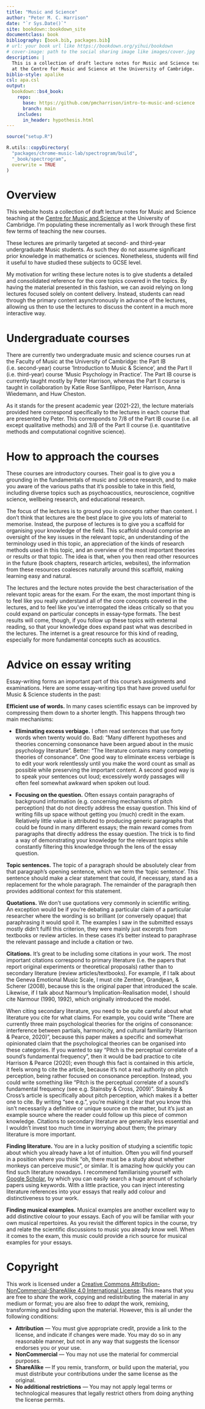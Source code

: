 ```yaml
---
title: "Music and Science"
author: "Peter M. C. Harrison"
date: "`r Sys.Date()`"
site: bookdown::bookdown_site
documentclass: book
bibliography: [book.bib, packages.bib]
# url: your book url like https://bookdown.org/yihui/bookdown
# cover-image: path to the social sharing image like images/cover.jpg
description: |
  This is a collection of draft lecture notes for Music and Science teaching 
  at the Centre for Music and Science at the University of Cambridge.
biblio-style: apalike
csl: apa.csl
output:
  bookdown::bs4_book:
    repo: 
      base: https://github.com/pmcharrison/intro-to-music-and-science
      branch: main
    includes:
      in_header: hypothesis.html
---
```


```r
source("setup.R")

R.utils::copyDirectory(
  "packages/chrome-music-lab/spectrogram/build", 
  "_book/spectrogram",
  overwrite = TRUE
)
```

# Overview

This website hosts a collection of draft lecture notes for Music and Science teaching at the [Centre for Music and Science](https://cms.mus.cam.ac.uk/) at the University of Cambridge. I'm populating these incrementally as I work through these first few terms of teaching the new courses.

These lectures are primarily targeted at second- and third-year undergraduate Music students. As such they do not assume significant prior knowledge in mathematics or sciences. Nonetheless, students will find it useful to have studied these subjects to GCSE level.

My motivation for writing these lecture notes is to give students a detailed and consolidated reference for the core topics covered in the topics. By having the material presented in this fashion, we can avoid relying on long lectures focused solely on content delivery. Instead, students can read through the primary content asynchronously in advance of the lectures, allowing us then to use the lectures to discuss the content in a much more interactive way.

# Undergraduate courses

There are currently two undergraduate music and science courses run at the Faculty of Music at the University of Cambridge: the Part IB (i.e. second-year) course 'Introduction to Music & Science', and the Part II (i.e. third-year) course 'Music Psychology in Practice'. The Part IB course is currently taught mostly by Peter Harrison, whereas the Part II course is taught in collaboration by Katie Rose Sanfilippo, Peter Harrison, Anna Wiedemann, and Huw Cheston.

As it stands for the present academic year (2021-22), the lecture materials provided here correspond specifically to the lectures in each course that are presented by Peter. This corresponds to 7/8 of the Part IB course (i.e. all except qualitative methods) and 3/8 of the Part II course (i.e. quantitative methods and computational cognitive science).

# How to approach the courses

These courses are introductory courses. Their goal is to give you a grounding in the fundamentals of music and science research, and to make you aware of the various paths that it's possible to take in this field, including diverse topics such as psychoacoustics, neuroscience, cognitive science, wellbeing research, and educational research.

The focus of the lectures is to ground you in concepts rather than content. I don't think that lectures are the best place to give you lots of material to memorise. Instead, the purpose of lectures is to give you a scaffold for organising your knowledge of the field. This scaffold should comprise an oversight of the key issues in the relevant topic, an understanding of the terminology used in this topic, an appreciation of the kinds of research methods used in this topic, and an overview of the most important theories or results or that topic. The idea is that, when you then read other resources in the future (book chapters, research articles, websites), the information from these resources coalesces naturally around this scaffold, making learning easy and natural.

The lectures and the lecture notes provide the best characterisation of the relevant topic areas for the exam. For the exam, the most important thing is to feel like you really understand all of the core concepts covered in the lectures, and to feel like you've interrogated the ideas critically so that you could expand on particular concepts in essay-type formats. The best results will come, though, if you follow up these topics with external reading, so that your knowledge does expand past what was described in the lectures. The internet is a great resource for this kind of reading, especially for more fundamental concepts such as acoustics.

# Advice on essay writing

Essay-writing forms an important part of this course's assignments and examinations. Here are some essay-writing tips that have proved useful for Music & Science students in the past:

**Efficient use of words.** In many cases scientific essays can be improved by compressing them down to a shorter length. This happens through two main mechanisms:

-   **Eliminating excess verbiage.** I often read sentences that use forty words when twenty would do. Bad: "Many different hypotheses and theories concerning consonance have been argued about in the music psychology literature". Better: "The literature contains many competing theories of consonance". One good way to eliminate excess verbiage is to edit your work relentlessly until you make the word count as small as possible while preserving the important content. A second good way is to speak your sentences out loud; excessively wordy passages will often feel somewhat awkward when spoken out loud.

-   **Focusing on the question.** Often essays contain paragraphs of background information (e.g. concerning mechanisms of pitch perception) that do not directly address the essay question. This kind of writing fills up space without getting you (much) credit in the exam. Relatively little value is attributed to producing generic paragraphs that could be found in many different essays; the main reward comes from paragraphs that directly address the essay question. The trick is to find a way of demonstrating your knowledge for the relevant topics while constantly filtering this knowledge through the lens of the essay question.

**Topic sentences.** The topic of a paragraph should be absolutely clear from that paragraph's opening sentence, which we term the 'topic sentence'. This sentence should make a clear statement that could, if necessary, stand as a replacement for the whole paragraph. The remainder of the paragraph then provides additional context for this statement.

**Quotations.** We don't use quotations very commonly in scientific writing. An exception would be if you're debating a particular claim of a particular researcher where the wording is so brilliant (or conversely opaque) that paraphrasing it would spoil it. The examples I saw in the submitted essays mostly didn't fulfil this criterion, they were mainly just excerpts from textbooks or review articles. In these cases it's better instead to paraphrase the relevant passage and include a citation or two.

**Citations.** It's great to be including some citations in your work. The most important citations correspond to primary literature (i.e. the papers that report original experiments or theoretical proposals) rather than to secondary literature (review articles/textbooks). For example, if I talk about the Geneva Emotional Music Scale, I must cite Zentner, Grandjean, & Scherer (2008), because this is the original paper that introduced the scale. Likewise, if I talk about Narmour's Implication-Realisation model, I should cite Narmour (1990, 1992), which originally introduced the model. 

When citing secondary literature, you need to be quite careful about what literature you cite for what claims. For example, you could write "There are currently three main psychological theories for the origins of consonance: interference between partials, harmonicity, and cultural familiarity (Harrison & Pearce, 2020)", because this paper makes a specific and somewhat opinionated claim that the psychological theories can be organised into these categories. If you wanted to say "Pitch is the perceptual correlate of a sound's fundamental frequency", then it would be bad practice to cite Harrison & Pearce (2020); even though this fact is contained in this article, it feels wrong to cite the article, because it's not a real authority on pitch perception, being rather focused on consonance perception. Instead, you could write something like "Pitch is the perceptual correlate of a sound's fundamental frequency (see e.g. Stainsby & Cross, 2009)". Stainsby & Cross's article is specifically about pitch perception, which makes it a better one to cite. By writing "see e.g.", you're making it clear that you know this isn't necessarily a definitive or unique source on the matter, but it's just an example source where the reader could follow up this piece of common knowledge. Citations to secondary literature are generally less essential and I wouldn't invest too much time in worrying about them; the primary literature is more important.

**Finding literature.** You are in a lucky position of studying a scientific topic about which you already have a lot of intuition. Often you will find yourself in a position where you think "oh, there must be a study about whether monkeys can perceive music", or similar. It is amazing how quickly you can find such literature nowadays. I recommend familiarising yourself with [Google Scholar](https://scholar.google.com/), by which you can easily search a huge amount of scholarly papers using keywords. With a little practice, you can inject interesting literature references into your essays that really add colour and distinctiveness to your work.

**Finding musical examples.** Musical examples are another excellent way to add distinctive colour to your essays. Each of you will be familiar with your own musical repertoires. As you revisit the different topics in the course, try and relate the scientific discussions to music you already know well. When it comes to the exam, this music could provide a rich source for musical examples for your essays.

# Copyright

This work is licensed under a [Creative Commons Attribution-NonCommercial-ShareAlike 4.0 International License](http://creativecommons.org/licenses/by-nc-sa/4.0/). This means that you are free to *share* the work, copying and redistributing the material in any medium or format; you are also free to *adapt* the work, remixing, transforming and building upon the material. However, this is all under the following conditions:

-   **Attribution** --- You must give appropriate credit, provide a link to the license, and indicate if changes were made. You may do so in any reasonable manner, but not in any way that suggests the licensor endorses you or your use.
-   **NonCommercial** --- You may not use the material for commercial purposes.
-   **ShareAlike** --- If you remix, transform, or build upon the material, you must distribute your contributions under the same license as the original.
-   **No additional restrictions** --- You may not apply legal terms or technological measures that legally restrict others from doing anything the license permits.
